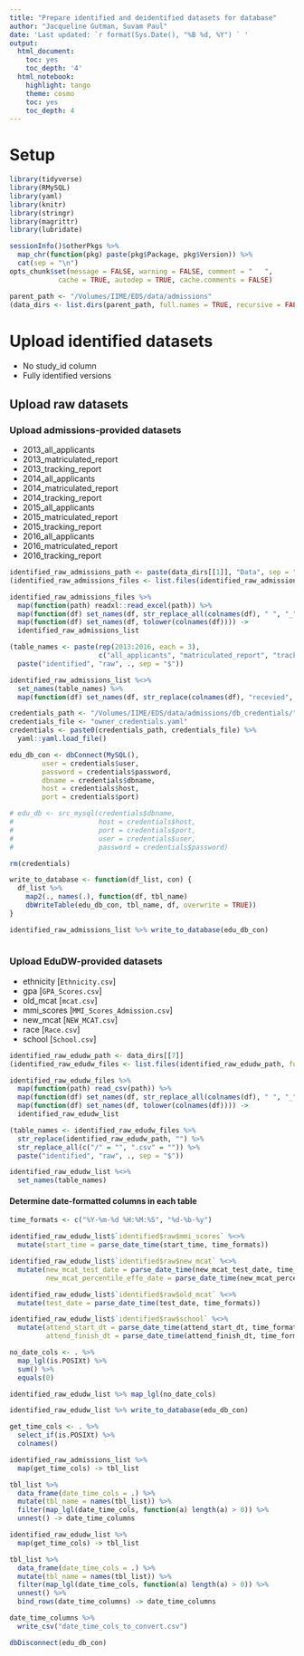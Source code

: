 ```yaml
---
title: "Prepare identified and deidentified datasets for database"
author: "Jacqueline Gutman, Suvam Paul"
date: 'Last updated: `r format(Sys.Date(), "%B %d, %Y") ` '
output:
  html_document:
    toc: yes
    toc_depth: '4'
  html_notebook:
    highlight: tango
    theme: cosmo
    toc: yes
    toc_depth: 4
---
```


# Setup 

```r
library(tidyverse)
library(RMySQL)
library(yaml)
library(knitr)
library(stringr)
library(magrittr)
library(lubridate)

sessionInfo()$otherPkgs %>%
  map_chr(function(pkg) paste(pkg$Package, pkg$Version)) %>%
  cat(sep = "\n")
opts_chunk$set(message = FALSE, warning = FALSE, comment = "   ",
            cache = TRUE, autodep = TRUE, cache.comments = FALSE)

```

```r
parent_path <- "/Volumes/IIME/EDS/data/admissions"
(data_dirs <- list.dirs(parent_path, full.names = TRUE, recursive = FALSE))
```

# Upload identified datasets
- No study_id column
- Fully identified versions

## Upload raw datasets

### Upload admissions-provided datasets

- 2013_all_applicants
- 2013_matriculated_report
- 2013_tracking_report
- 2014_all_applicants
- 2014_matriculated_report
- 2014_tracking_report
- 2015_all_applicants
- 2015_matriculated_report
- 2015_tracking_report
- 2016_all_applicants
- 2016_matriculated_report
- 2016_tracking_report

```r
identified_raw_admissions_path <- paste(data_dirs[[1]], "Data", sep = "/")
(identified_raw_admissions_files <- list.files(identified_raw_admissions_path, full.names = TRUE))
```

```r
identified_raw_admissions_files %>% 
  map(function(path) readxl::read_excel(path)) %>%
  map(function(df) set_names(df, str_replace_all(colnames(df), " ", "_"))) %>%
  map(function(df) set_names(df, tolower(colnames(df)))) ->
  identified_raw_admissions_list
```

```r
(table_names <- paste(rep(2013:2016, each = 3), 
                      c("all_applicants", "matriculated_report", "tracking_report"), sep = "_") %>%
  paste("identified", "raw", ., sep = "$"))

identified_raw_admissions_list %<>% 
  set_names(table_names) %>%
  map(function(df) set_names(df, str_replace(colnames(df), "recevied", "received")))

```

```r
credentials_path <- "/Volumes/IIME/EDS/data/admissions/db_credentials/"
credentials_file <- "owner_credentials.yaml"
credentials <- paste0(credentials_path, credentials_file) %>%
  yaml::yaml.load_file()

edu_db_con <- dbConnect(MySQL(),
        user = credentials$user,
        password = credentials$password,
        dbname = credentials$dbname,
        host = credentials$host,
        port = credentials$port)

# edu_db <- src_mysql(credentials$dbname,
#                     host = credentials$host,
#                     port = credentials$port,
#                     user = credentials$user,
#                     password = credentials$password)

rm(credentials)
```

```r
write_to_database <- function(df_list, con) {
  df_list %>%
    map2(., names(.), function(df, tbl_name) 
    dbWriteTable(edu_db_con, tbl_name, df, overwrite = TRUE))
}

identified_raw_admissions_list %>% write_to_database(edu_db_con)
  
```

### Upload EduDW-provided datasets

- ethnicity [`Ethnicity.csv`]
- gpa [`GPA_Scores.csv`]
- old_mcat [`mcat.csv`]
- mmi_scores [`MMI_Scores_Admission.csv`]
- new_mcat [`NEW_MCAT.csv`]
- race [`Race.csv`]
- school [`School.csv`]

```r
identified_raw_edudw_path <- data_dirs[[7]]
(identified_raw_edudw_files <- list.files(identified_raw_edudw_path, full.names = TRUE))
```

```r
identified_raw_edudw_files %>% 
  map(function(path) read_csv(path)) %>%
  map(function(df) set_names(df, str_replace_all(colnames(df), " ", "_"))) %>%
  map(function(df) set_names(df, tolower(colnames(df)))) ->
  identified_raw_edudw_list
```

```r
(table_names <- identified_raw_edudw_files %>% 
  str_replace(identified_raw_edudw_path, "") %>% 
  str_replace_all(c("/" = "", ".csv" = "")) %>%
  paste("identified", "raw", ., sep = "$"))

identified_raw_edudw_list %<>% 
  set_names(table_names)
```

#### Determine date-formatted columns in each table

```r
time_formats <- c("%Y-%m-%d %H:%M:%S", "%d-%b-%y")

identified_raw_edudw_list$`identified$raw$mmi_scores` %<>%
  mutate(start_time = parse_date_time(start_time, time_formats))

identified_raw_edudw_list$`identified$raw$new_mcat` %<>%
  mutate(new_mcat_test_date = parse_date_time(new_mcat_test_date, time_formats),
         new_mcat_percentile_effe_date = parse_date_time(new_mcat_percentile_effe_date, time_formats))

identified_raw_edudw_list$`identified$raw$old_mcat` %<>%
  mutate(test_date = parse_date_time(test_date, time_formats))

identified_raw_edudw_list$`identified$raw$school` %<>%
  mutate(attend_start_dt = parse_date_time(attend_start_dt, time_formats),
         attend_finish_dt = parse_date_time(attend_finish_dt, time_formats))

no_date_cols <- . %>%
  map_lgl(is.POSIXt) %>%
  sum() %>%
  equals(0)

identified_raw_edudw_list %>% map_lgl(no_date_cols)
```

```r
identified_raw_edudw_list %>% write_to_database(edu_db_con)
```

```r
get_time_cols <- . %>%
  select_if(is.POSIXt) %>%
  colnames()

identified_raw_admissions_list %>%
  map(get_time_cols) -> tbl_list

tbl_list %>%
  data_frame(date_time_cols = .) %>%
  mutate(tbl_name = names(tbl_list)) %>%
  filter(map_lgl(date_time_cols, function(a) length(a) > 0)) %>% 
  unnest() -> date_time_columns

identified_raw_edudw_list %>%
  map(get_time_cols) -> tbl_list

tbl_list %>%
  data_frame(date_time_cols = .) %>%
  mutate(tbl_name = names(tbl_list)) %>%
  filter(map_lgl(date_time_cols, function(a) length(a) > 0)) %>% 
  unnest() %>%
  bind_rows(date_time_columns) -> date_time_columns

date_time_columns %>%
  write_csv("date_time_cols_to_convert.csv")
```


```r
dbDisconnect(edu_db_con)
```